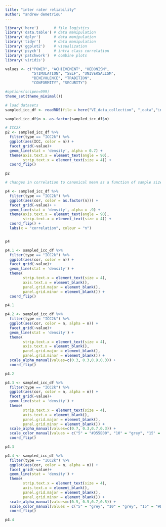 ```yaml
---
title: "inter rater reliability"
author: "andrew demetriou"
---
```


```r
library('here')       # file logistics
library('data.table') # data manipulation
library('dplyr')      # data manipulation
library('tidyr')      # data manipulation
library('ggplot2')    # visualization
library('psych')      # intra class correlation
library('patchwork')  # combine plots
library('viridis')

values <- c("POWER", "ACHIEVEMENT", "HEDONISM",  
            "STIMULATION", "SELF", "UNIVERSALISM", 
            "BENEVOLENCE", "TRADITION",  
            "CONFORMITY", "SECURITY")

#options(scipen=999)
theme_set(theme_minimal())
```

```r
# load datasets
sampled_icc_df <- readRDS(file = here("VI_data_collection", "_data","intermediary_data", "sampled_icc_df.RDS"))

sampled_icc_df$n <- as.factor(sampled_icc_df$n)
```

```r
# ICC2k
p2 <- sampled_icc_df %>%
  filter(type == "ICC2k") %>%
  ggplot(aes(ICC, color = n)) +
  facet_grid(~value)+
  geom_line(stat = 'density', alpha = 0.7) +
  theme(axis.text.x = element_text(angle = 90), 
        strip.text.x = element_text(size = 4)) +
  coord_flip()

p2
```

```r
# changes in correlation to canonical mean as a function of sample size

p4 <- sampled_icc_df %>%
  filter(type == "ICC2k") %>%
  ggplot(aes(cor, color = as.factor(n))) +
  facet_grid(~value)+ + 
  geom_line(stat = 'density', alpha = .9) +
  theme(axis.text.x = element_text(angle = 90), 
        strip.text.x = element_text(size = 4)) +
  coord_flip() +
  labs(x = "correlation", colour = "n")


p4
```

```r
p4.1 <- sampled_icc_df %>%
  filter(type == "ICC2k") %>%
  ggplot(aes(cor, color = n)) +
  facet_grid(~value)+
  geom_line(stat = 'density') +
  theme( 
        strip.text.x = element_text(size = 4), 
        axis.text.x = element_blank(), 
        panel.grid.major = element_blank(), 
        panel.grid.minor = element_blank()) +
  coord_flip()

p4.1
```

```r
p4.2 <- sampled_icc_df %>%
  filter(type == "ICC2k") %>%
  ggplot(aes(cor, color = n, alpha = n)) +
  facet_grid(~value)+
  geom_line(stat = 'density') +
  theme( 
        strip.text.x = element_text(size = 4), 
        axis.text.x = element_blank(), 
        panel.grid.major = element_blank(), 
        panel.grid.minor = element_blank()) +
  scale_alpha_manual(values=c(0.3, 0.3,0.9,0.3)) +
  coord_flip()

p4.2
```

```r
p4.3 <- sampled_icc_df %>%
  filter(type == "ICC2k") %>%
  ggplot(aes(cor, color = n, alpha = n)) +
  facet_grid(~value)+
  geom_line(stat = 'density') +
  theme( 
        strip.text.x = element_text(size = 4), 
        axis.text.x = element_blank(), 
        panel.grid.major = element_blank(), 
        panel.grid.minor = element_blank()) +
  scale_alpha_manual(values=c(0.7, 0.3,0.7,0.3)) +
  scale_color_manual(values = c("5" = "#D55E00", "10" = "grey", "15" = "#0072B2","20" = "grey")) +
  coord_flip()

p4.3
```

```r
p4.4 <- sampled_icc_df %>%
  filter(type == "ICC2k") %>%
  ggplot(aes(cor, color = n, alpha = n)) +
  facet_grid(~value)+
  geom_line(stat = 'density') +
  theme( 
        strip.text.x = element_text(size = 4), 
        axis.text.x = element_blank(), 
        panel.grid.major = element_blank(), 
        panel.grid.minor = element_blank()) +
  scale_alpha_manual(values=c(0.5, 0.5,0.7,0.5)) +
  scale_color_manual(values = c("5" = "grey", "10" = "grey", "15" = "#D55E00","20" = "grey")) +
  coord_flip()

p4.4
```


